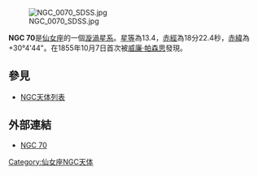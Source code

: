 [[File:NGC_0070_SDSS.jpg|thumb]]

'''NGC 70'''是[[仙女座|仙女座]]的一個[[漩渦星系|漩渦星系]]。[[星等|星等]]為13.4，[[赤經|赤經]]為18分22.4秒，[[赤緯|赤緯]]為+30°4'44"。在1855年10月7日首次被[[威廉·帕森思|威廉·帕森思]]發現。

== 參見 ==
*[[NGC天体列表|NGC天体列表]]

== 外部連結 ==
* [https://web.archive.org/web/20040907002320/http://www.seds.org/~spider/ngc/ngc_fr.cgi?70 NGC 70]

{{Catalogs|NGC=70}}

[[Category:仙女座NGC天体|Category:仙女座NGC天体]]